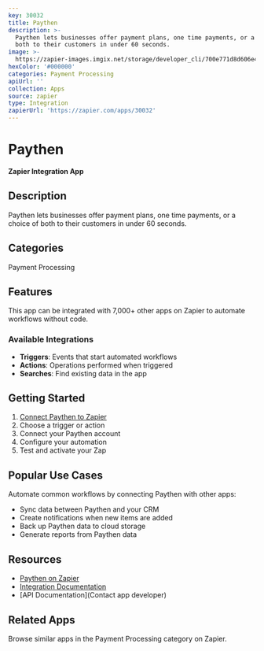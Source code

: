 ```yaml
---
key: 30032
title: Paythen
description: >-
  Paythen lets businesses offer payment plans, one time payments, or a choice of
  both to their customers in under 60 seconds.
image: >-
  https://zapier-images.imgix.net/storage/developer_cli/700e771d8d606e470593785487485900_2.png?auto=format%2Ccompress&ixlib=python-3.0.0&q=50
hexColor: '#000000'
categories: Payment Processing
apiUrl: ''
collection: Apps
source: zapier
type: Integration
zapierUrl: 'https://zapier.com/apps/30032'
---
```

# Paythen

**Zapier Integration App**

## Description

Paythen lets businesses offer payment plans, one time payments, or a choice of both to their customers in under 60 seconds.

## Categories

Payment Processing

## Features

This app can be integrated with 7,000+ other apps on Zapier to automate workflows without code.

### Available Integrations

- **Triggers**: Events that start automated workflows
- **Actions**: Operations performed when triggered
- **Searches**: Find existing data in the app

## Getting Started

1. [Connect Paythen to Zapier](https://zapier.com/apps/30032)
2. Choose a trigger or action
3. Connect your Paythen account
4. Configure your automation
5. Test and activate your Zap

## Popular Use Cases

Automate common workflows by connecting Paythen with other apps:

- Sync data between Paythen and your CRM
- Create notifications when new items are added
- Back up Paythen data to cloud storage
- Generate reports from Paythen data

## Resources

- [Paythen on Zapier](https://zapier.com/apps/30032)
- [Integration Documentation](https://zapier.com/apps/30032/integrations)
- [API Documentation](Contact app developer)

## Related Apps

Browse similar apps in the Payment Processing category on Zapier.
